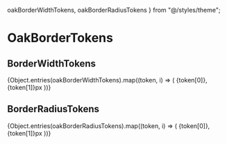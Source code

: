 
oakBorderWidthTokens,
oakBorderRadiusTokens
} from "@/styles/theme";

<Meta title="StyleTokens/OakBorderTokens" />

# OakBorderTokens

## BorderWidthTokens
<OakUL>
  {Object.entries(oakBorderWidthTokens).map((token, i) => (
    <OakLI key={i}>
      {token[0]}, {token[1]}px
    </OakLI>
  ))}
</OakUL>

## BorderRadiusTokens
<OakUL>
  {Object.entries(oakBorderRadiusTokens).map((token, i) => (
    <OakLI key={i}>
      {token[0]}, {token[1]}px
    </OakLI>
  ))}
</OakUL>
